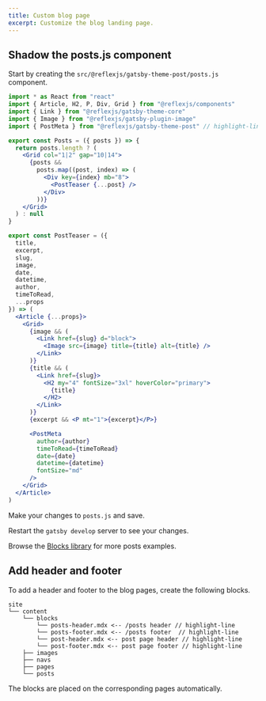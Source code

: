 ```yaml
---
title: Custom blog page
excerpt: Customize the blog landing page.
---
```


<Block
  src="post-card"
  url="https://www.youtube-nocookie.com/embed/R22CBI4MFB0"
/>

## Shadow the posts.js component

Start by creating the `src/@reflexjs/gatsby-theme-post/posts.js` component.

```jsx title=src/@reflexjs/gatsby-theme-post/posts.js
import * as React from "react"
import { Article, H2, P, Div, Grid } from "@reflexjs/components"
import { Link } from "@reflexjs/gatsby-theme-core"
import { Image } from "@reflexjs/gatsby-plugin-image"
import { PostMeta } from "@reflexjs/gatsby-theme-post" // highlight-line

export const Posts = ({ posts }) => {
  return posts.length ? (
    <Grid col="1|2" gap="10|14">
      {posts &&
        posts.map((post, index) => (
          <Div key={index} mb="8">
            <PostTeaser {...post} />
          </Div>
        ))}
    </Grid>
  ) : null
}

export const PostTeaser = ({
  title,
  excerpt,
  slug,
  image,
  date,
  datetime,
  author,
  timeToRead,
  ...props
}) => (
  <Article {...props}>
    <Grid>
      {image && (
        <Link href={slug} d="block">
          <Image src={image} title={title} alt={title} />
        </Link>
      )}
      {title && (
        <Link href={slug}>
          <H2 my="4" fontSize="3xl" hoverColor="primary">
            {title}
          </H2>
        </Link>
      )}
      {excerpt && <P mt="1">{excerpt}</P>}

      <PostMeta
        author={author}
        timeToRead={timeToRead}
        date={date}
        datetime={datetime}
        fontSize="md"
      />
    </Grid>
  </Article>
)
```

Make your changes to `posts.js` and save.

Restart the `gatsby develop` server to see your changes.

Browse the [Blocks library](/library/blocks#posts) for more posts examples.

## Add header and footer

To add a header and footer to the blog pages, create the following blocks.

```
site
└── content
    └── blocks
        └── posts-header.mdx <-- /posts header // highlight-line
        └── posts-footer.mdx <-- /posts footer  // highlight-line
        └── post-header.mdx <-- post page header // highlight-line
        └── post-footer.mdx <-- post page footer // highlight-line
    ├── images
    ├── navs
    ├── pages
    └── posts
```

The blocks are placed on the corresponding pages automatically.

